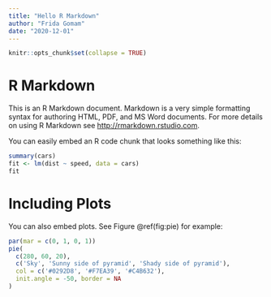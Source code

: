 ```yaml
---
title: "Hello R Markdown"
author: "Frida Gomam"
date: "2020-12-01"
---
```


```r
knitr::opts_chunk$set(collapse = TRUE)
```

# R Markdown

This is an R Markdown document. Markdown is a very simple formatting syntax for authoring HTML, PDF, and MS Word documents. For more details on using R Markdown see <http://rmarkdown.rstudio.com>.

You can easily embed an R code chunk that looks something like this:

```r
summary(cars)
fit <- lm(dist ~ speed, data = cars)
fit
```

# Including Plots

You can also embed plots. See Figure \@ref(fig:pie) for example:

```r
par(mar = c(0, 1, 0, 1))
pie(
  c(280, 60, 20),
  c('Sky', 'Sunny side of pyramid', 'Shady side of pyramid'),
  col = c('#0292D8', '#F7EA39', '#C4B632'),
  init.angle = -50, border = NA
)
```
